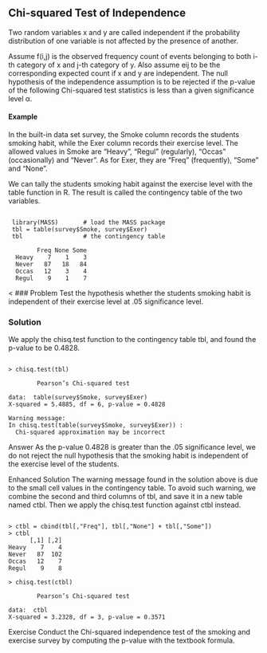 ## Chi-squared Test of Independence

Two random variables x and y are called independent if the probability distribution of one variable is not affected by the presence of another.

Assume f(i,j) is the observed frequency count of events belonging to both i-th category of x and j-th category of y. Also assume eij to be the corresponding expected count if x and y are independent. The null hypothesis of the independence assumption is to be rejected if the p-value of the following Chi-squared test statistics is less than a given significance level α.

#### Example
In the built-in data set survey, the Smoke column records the students smoking habit, while the Exer column records their exercise level. The allowed values in Smoke are "Heavy", "Regul" (regularly), "Occas" (occasionally) and "Never". As for Exer, they are "Freq" (frequently), "Some" and "None".

We can tally the students smoking habit against the exercise level with the table function in R. The result is called the contingency table of the two variables.

<pre><code>
 library(MASS)       # load the MASS package 
 tbl = table(survey$Smoke, survey$Exer) 
 tbl                 # the contingency table 
 
        Freq None Some 
  Heavy    7    1    3 
  Never   87   18   84 
  Occas   12    3    4 
  Regul    9    1    7
</code></pre>
<
### Problem
Test the hypothesis whether the students smoking habit is independent of their exercise level at .05 significance level.

### Solution
We apply the chisq.test function to the contingency table tbl, and found the p-value to be 0.4828.

<pre><code>
> chisq.test(tbl) 
 
        Pearson’s Chi-squared test 
 
data:  table(survey$Smoke, survey$Exer) 
X-squared = 5.4885, df = 6, p-value = 0.4828 
 
Warning message: 
In chisq.test(table(survey$Smoke, survey$Exer)) : 
  Chi-squared approximation may be incorrect
</code></pre>  
  
Answer
As the p-value 0.4828 is greater than the .05 significance level, we do not reject the null hypothesis that the smoking habit is independent of the exercise level of the students.

Enhanced Solution
The warning message found in the solution above is due to the small cell values in the contingency table. To avoid such warning, we combine the second and third columns of tbl, and save it in a new table named ctbl. Then we apply the chisq.test function against ctbl instead.

<pre><code>
> ctbl = cbind(tbl[,"Freq"], tbl[,"None"] + tbl[,"Some"]) 
> ctbl 
      [,1] [,2] 
Heavy    7    4 
Never   87  102 
Occas   12    7 
Regul    9    8 
 
> chisq.test(ctbl) 
 
        Pearson’s Chi-squared test 
 
data:  ctbl 
X-squared = 3.2328, df = 3, p-value = 0.3571
</code></pre>
Exercise
Conduct the Chi-squared independence test of the smoking and exercise survey by computing the p-value with the textbook formula.
